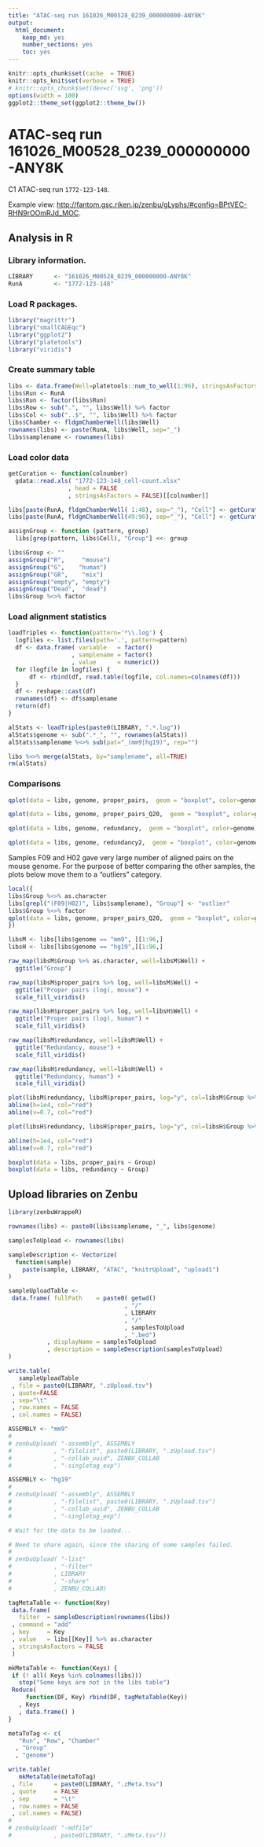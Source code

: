 ```yaml
---
title: "ATAC-seq run 161026_M00528_0239_000000000-ANY8K"
output: 
  html_document: 
    keep_md: yes
    number_sections: yes
    toc: yes
---
```


```r
knitr::opts_chunk$set(cache  = TRUE)
knitr::opts_knit$set(verbose = TRUE)
# knitr::opts_chunk$set(dev=c('svg', 'png'))
options(width = 100)
ggplot2::theme_set(ggplot2::theme_bw())
```


# ATAC-seq run 161026_M00528_0239_000000000-ANY8K

C1 ATAC-seq run `1772-123-148`.

Example view: <http://fantom.gsc.riken.jp/zenbu/gLyphs/#config=BPtVEC-RHN9rOOmRJd_MOC>.


## Analysis in R

### Library information.

```r
LIBRARY      <- "161026_M00528_0239_000000000-ANY8K"
RunA         <- "1772-123-148"
```

### Load R packages.

```r
library("magrittr")
library("smallCAGEqc")
library("ggplot2")
library("platetools")
library("viridis")
```

### Create summary table

```r
libs <- data.frame(Well=platetools::num_to_well(1:96), stringsAsFactors = FALSE)
libs$Run <- RunA
libs$Run <- factor(libs$Run)
libs$Row <- sub(".", "", libs$Well) %>% factor
libs$Col <- sub("..$", "", libs$Well) %>% factor
libs$Chamber <- fldgmChamberWell(libs$Well)
rownames(libs) <- paste(RunA, libs$Well, sep="_")
libs$samplename <- rownames(libs)
```

### Load color data

```r
getCuration <- function(colnumber)
  gdata::read.xls( "1772-123-148_cell-count.xlsx"
                 , head = FALSE
                 , stringsAsFactors = FALSE)[[colnumber]]

libs[paste(RunA, fldgmChamberWell( 1:48), sep="_"), "Cell"] <- getCuration(2)
libs[paste(RunA, fldgmChamberWell(49:96), sep="_"), "Cell"] <- getCuration(6)

assignGroup <- function (pattern, group)
  libs[grep(pattern, libs$Cell), "Group"] <<- group

libs$Group <- ""
assignGroup("R",     "mouse")
assignGroup("G",    "human")
assignGroup("GR",    "mix")
assignGroup("empty", "empty")
assignGroup("Dead",  "dead")
libs$Group %<>% factor
```

### Load alignment statistics

```r
loadTriples <- function(pattern='*\\.log') {
  logfiles <- list.files(path='.', pattern=pattern)
  df <- data.frame( variable   = factor()
                  , samplename = factor()
                  , value      = numeric())
  for (logfile in logfiles) {
      df <- rbind(df, read.table(logfile, col.names=colnames(df)))
  }
  df <- reshape::cast(df)
  rownames(df) <- df$samplename
  return(df)
}

alStats <- loadTriples(paste0(LIBRARY, ".*.log"))
alStats$genome <- sub(".*_", "", rownames(alStats))
alStats$samplename %<>% sub(pat="_(mm9|hg19)", rep="")

libs %<>% merge(alStats, by="samplename", all=TRUE)
rm(alStats)
```

### Comparisons

```r
qplot(data = libs, genome, proper_pairs,  geom = "boxplot", color=genome) + ggtitle('Proper pairs') + facet_wrap(~Group, scale="free")

qplot(data = libs, genome, proper_pairs_Q20,  geom = "boxplot", color=genome) + ggtitle('Proper pairs (Q > 20)') + facet_wrap(~Group, scale="free")

qplot(data = libs, genome, redundancy,  geom = "boxplot", color=genome) + ggtitle('Redundancy') + facet_wrap(~Group, scale="free")

qplot(data = libs, genome, redundancy2,  geom = "boxplot", color=genome) + ggtitle('Redundancy (proper pairs only)') + facet_wrap(~Group, scale="free")
```

Samples F09 and H02 gave very large number of aligned pairs on the mouse
genome.  For the purpose of better comparing the other samples, the plots
below move them to a "outliers" category.

```r
local({
libs$Group %<>% as.character
libs[grepl("(F09|H02)", libs$samplename), "Group"] <- "outlier"
libs$Group %<>% factor
qplot(data = libs, genome, proper_pairs_Q20,  geom = "boxplot", color=genome) + ggtitle('Proper pairs (Q20)') + facet_wrap(~Group, scale="free")
})
```

```r
libsM <- libs[libs$genome == "mm9", ][1:96,]
libsH <- libs[libs$genome == "hg19",][1:96,]

raw_map(libsM$Group %>% as.character, well=libsM$Well) +
  ggtitle("Group")

raw_map(libsM$proper_pairs %>% log, well=libsM$Well) +
  ggtitle("Proper pairs (log), mouse") + 
  scale_fill_viridis()

raw_map(libsH$proper_pairs %>% log, well=libsH$Well) +
  ggtitle("Proper pairs (log), human") + 
  scale_fill_viridis()

raw_map(libsM$redundancy, well=libsM$Well) +
  ggtitle("Redundancy, mouse") + 
  scale_fill_viridis()

raw_map(libsH$redundancy, well=libsH$Well) +
  ggtitle("Redundancy, human") + 
  scale_fill_viridis()

plot(libsM$redundancy, libsM$proper_pairs, log="y", col=libsM$Group %>% as.numeric + 1)
abline(h=1e4, col="red")
abline(v=0.7, col="red")

plot(libsH$redundancy, libsH$proper_pairs, log="y", col=libsH$Group %>% as.numeric + 1)

abline(h=1e4, col="red")
abline(v=0.7, col="red")

boxplot(data = libs, proper_pairs ~ Group)
boxplot(data = libs, redundancy ~ Group)
```


Upload libraries on Zenbu
-------------------------

```r
library(zenbuWrappeR)

rownames(libs) <- paste0(libs$samplename, "_", libs$genome)

samplesToUpload <- rownames(libs)

sampleDescription <- Vectorize(
  function(sample)
    paste(sample, LIBRARY, "ATAC", "knitrUpload", "upload1")
)

sampleUploadTable <-
 data.frame( fullPath    = paste0( getwd()
                                 , "/"
                                 , LIBRARY
                                 , "/"
                                 , samplesToUpload
                                 , ".bed")
           , displayName = samplesToUpload
           , description = sampleDescription(samplesToUpload)
)

write.table(
   sampleUploadTable
 , file = paste0(LIBRARY, ".zUpload.tsv")
 , quote=FALSE
 , sep="\t"
 , row.names = FALSE
 , col.names = FALSE)

ASSEMBLY <- "mm9"
# 
# zenbuUpload( "-assembly", ASSEMBLY
#            , "-filelist", paste0(LIBRARY, ".zUpload.tsv")
#            , "-collab_uuid", ZENBU_COLLAB
#            , "-singletag_exp")

ASSEMBLY <- "hg19"
# 
# zenbuUpload( "-assembly", ASSEMBLY
#            , "-filelist", paste0(LIBRARY, ".zUpload.tsv")
#            , "-collab_uuid", ZENBU_COLLAB
#            , "-singletag_exp")

# Wait for the data to be loaded...

# Need to share again, since the sharing of some samples failed.
# 
# zenbuUpload( "-list"
#            , "-filter"
#            , LIBRARY
#            , "-share"
#            , ZENBU_COLLAB)

tagMetaTable <- function(Key)
 data.frame(
   filter  = sampleDescription(rownames(libs))
 , command = "add"
 , key     = Key
 , value   = libs[[Key]] %>% as.character
 , stringsAsFactors = FALSE
 )

mkMetaTable <- function(Keys) {
 if (! all( Keys %in% colnames(libs)))
   stop("Some keys are not in the libs table")
 Reduce(
     function(DF, Key) rbind(DF, tagMetaTable(Key))
   , Keys
   , data.frame() )
}

metaToTag <- c(
   "Run", "Row", "Chamber"
  , "Group"
  , "genome")

write.table(
   mkMetaTable(metaToTag)
 , file      = paste0(LIBRARY, ".zMeta.tsv")
 , quote     = FALSE
 , sep       = "\t"
 , row.names = FALSE
 , col.names = FALSE)
# 
# zenbuUpload( "-mdfile"
#            , paste0(LIBRARY, ".zMeta.tsv"))
```